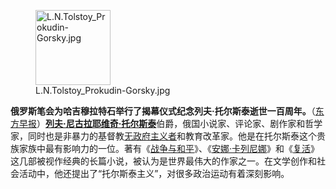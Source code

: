 [[File:L.N.Tolstoy Prokudin-Gorsky.jpg|120px|left]]

'''俄罗斯笔会为哈吉穆拉特石举行了揭幕仪式纪念列夫·托尔斯泰逝世一百周年。'''（[http://www.dfdaily.com/html/150/2010/11/10/535695.shtml 东方早报]）'''[[列夫·尼古拉耶维奇·托尔斯泰]]'''伯爵，俄国小说家、评论家、剧作家和哲学家，同时也是非暴力的基督教[[无政府主义者]]和教育改革家。他是在托尔斯泰这个贵族家族中最有影响力的一位。著有《[[战争与和平]]》、《[[安娜·卡列尼娜]]》和《[[复活]]》这几部被视作经典的长篇小说，被认为是世界最伟大的作家之一。在文学创作和社会活动中，他还提出了“托尔斯泰主义”，对很多政治运动有着深刻影响。